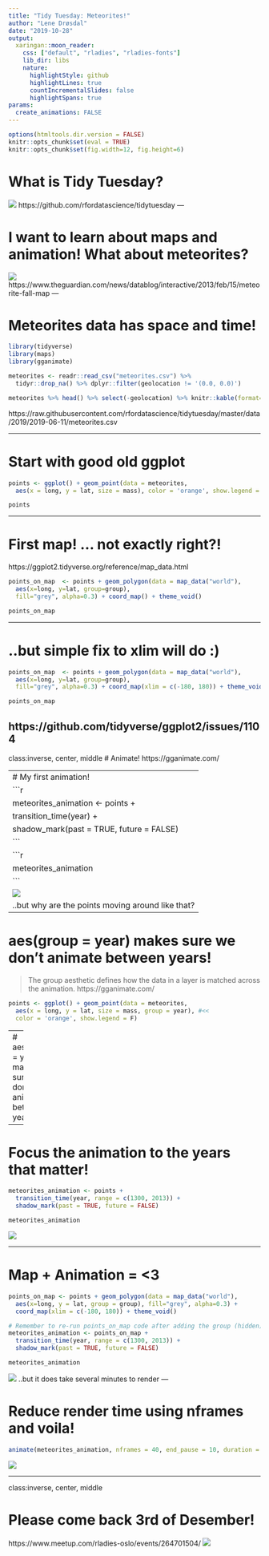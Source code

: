 ```yaml
---
title: "Tidy Tuesday: Meteorites!"
author: "Lene Drøsdal"
date: "2019-10-28"
output:
  xaringan::moon_reader:
    css: ["default", "rladies", "rladies-fonts"]
    lib_dir: libs
    nature:
      highlightStyle: github
      highlightLines: true
      countIncrementalSlides: false
      highlightSpans: true
params:
  create_animations: FALSE
---
```


```r
options(htmltools.dir.version = FALSE)
knitr::opts_chunk$set(eval = TRUE)
knitr::opts_chunk$set(fig.width=12, fig.height=6) 
```

# What is Tidy Tuesday?
![](https://github.com/rfordatascience/tidytuesday/blob/master/static/tt_logo.png?raw=true)
https://github.com/rfordatascience/tidytuesday
---

# I want to learn about maps and animation! What about meteorites?
![](guardian.png)
https://www.theguardian.com/news/datablog/interactive/2013/feb/15/meteorite-fall-map
---

# Meteorites data has space and time!
```r
library(tidyverse)
library(maps)
library(gganimate)

meteorites <- readr::read_csv("meteorites.csv") %>% 
  tidyr::drop_na() %>% dplyr::filter(geolocation != '(0.0, 0.0)')
```
```r
meteorites %>% head() %>% select(-geolocation) %>% knitr::kable(format='html')
```
https://raw.githubusercontent.com/rfordatascience/tidytuesday/master/data/2019/2019-06-11/meteorites.csv

---

# Start with good old ggplot
```r
points <- ggplot() + geom_point(data = meteorites, 
  aes(x = long, y = lat, size = mass), color = 'orange', show.legend = F)
```
```r
points
```

---

# First map! ... not exactly right?!
https://ggplot2.tidyverse.org/reference/map_data.html

```r
points_on_map  <- points + geom_polygon(data = map_data("world"), 
  aes(x=long, y=lat, group=group),
  fill="grey", alpha=0.3) + coord_map() + theme_void()
```
```r
points_on_map
```
---

# ..but simple fix to xlim will do :)
```r
points_on_map  <- points + geom_polygon(data = map_data("world"), 
  aes(x=long, y=lat, group=group),
  fill="grey", alpha=0.3) + coord_map(xlim = c(-180, 180)) + theme_void()
```
```r
points_on_map
```
https://github.com/tidyverse/ggplot2/issues/1104
---
class:inverse, center, middle
# Animate!
https://gganimate.com/

---
# My first animation!
```r
meteorites_animation <- points +
  transition_time(year) +
  shadow_mark(past = TRUE, future = FALSE)
```
```r
meteorites_animation
```
![](rladies_oslo_2019_10_28_files/figure-html/first_animation_out-1.gif)
..but why are the points moving around like that?
---

# aes(group = year) makes sure we don't animate between years!
>The group aesthetic defines how the data in a layer is matched across the animation. https://gganimate.com/

```r
points <- ggplot() + geom_point(data = meteorites, 
  aes(x = long, y = lat, size = mass, group = year), #<<
  color = 'orange', show.legend = F)
```
---
# aes(group = year) makes sure we don't animate between years!
```r
meteorites_animation <- points +
  transition_time(year) +
  shadow_mark(past = TRUE, future = FALSE)
```
```r
meteorites_animation
```
![](rladies_oslo_2019_10_28_files/figure-html/group_points_out-1.gif)

---

# Focus the animation to the years that matter!

```r
meteorites_animation <- points +
  transition_time(year, range = c(1300, 2013)) +
  shadow_mark(past = TRUE, future = FALSE)
```
```r
meteorites_animation
```
![](rladies_oslo_2019_10_28_files/figure-html/focus_out-1.gif)

---

# Map + Animation = <3

```r
points_on_map <- points + geom_polygon(data = map_data("world"),
  aes(x=long, y = lat, group = group), fill="grey", alpha=0.3) + 
  coord_map(xlim = c(-180, 180)) + theme_void()
```
```r
# Remember to re-run points_on_map code after adding the group (hidden)
meteorites_animation <- points_on_map +
  transition_time(year, range = c(1300, 2013)) +
  shadow_mark(past = TRUE, future = FALSE)
```
```r
meteorites_animation
```
![](rladies_oslo_2019_10_28_files/figure-html/map_4min_out-1.gif)
..but it does take several minutes to render
---

# Reduce render time using nframes and voila!
```r
animate(meteorites_animation, nframes = 40, end_pause = 10, duration = 10)
```
![](rladies_oslo_2019_10_28_files/figure-html/final-1.gif)


---


class:inverse, center, middle

# Please come back 3rd of Desember!
https://www.meetup.com/rladies-oslo/events/264701504/
![](https://secure.meetupstatic.com/photos/event/3/1/f/8/highres_484752792.jpeg)